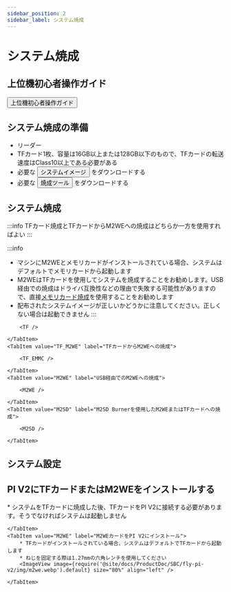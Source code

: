 ```yaml
---
sidebar_position: 2
sidebar_label: システム焼成
---
```



# システム焼成

## 上位機初心者操作ガイド

<Button variant="contained" disableElevation href="/docs/DebugDoc/baodian/host/">上位機初心者操作ガイド</Button>

## システム焼成の準備

* リーダー
* TFカード1枚、容量は16GB以上または128GB以下のもので、TFカードの転送速度はClass10以上である必要がある
* 必要な <Button variant="contained" disableElevation href="/docs/ResDownload/system-img/fly-c8">システムイメージ</Button> をダウンロードする
* 必要な <Button variant="contained" disableElevation href="/docs/ResDownload/auxiliary_software/">焼成ツール</Button> をダウンロードする

## システム焼成

:::info
TFカード焼成とTFカードからM2WEへの焼成はどちらか一方を使用すればよい
:::

:::info
* マシンにM2WEとメモリカードがインストールされている場合、システムはデフォルトでメモリカードから起動します
* M2WEはTFカードを使用してシステムを焼成することをお勧めします。USB経由での焼成はドライバ互換性などの理由で失敗する可能性がありますので、直接[メモリカード焼成](https://mellow-next.klipper.cn/docs/ProductDoc/SBC/fly-pi-v2/fly-os)を使用することをお勧めします
* 配布されたシステムイメージが正しいかどうかに注意してください。正しくない場合は起動できません
:::

<Tabs>
    <TabItem value="TF" label="TFカードに焼成" default>
        
        <TF />
        
    </TabItem>
    <TabItem value="TF_M2WE" label="TFカードからM2WEへの焼成">
        
        <TF_EMMC />

    </TabItem>
    <TabItem value="M2WE" label="USB経由でのM2WEへの焼成">
        
        <M2WE />

    </TabItem>
    <TabItem value="M2SD" label="M2SD Burnerを使用したM2WEまたはTFカードへの焼成">
        
        <M2SD />

    </TabItem>
</Tabs>

## システム設定

<CONFIG />

## PI V2にTFカードまたはM2WEをインストールする

<Tabs>
    <TabItem value="TF" label="TFカードをPI V2にインストール" default>
        * システムをTFカードに焼成した後、TFカードをPI V2に接続する必要があります。そうでなければシステムは起動しません
        <ImageView image={require('@site/docs/ProductDoc/SBC/fly-pi-v2/img/tf.webp').default} size="80%" align="left" />  

    </TabItem>
    <TabItem value="M2WE" label="M2WEカードをPI V2にインストール">
        * TFカードがインストールされている場合、システムはデフォルトでTFカードから起動します
        * ねじを固定する際は1.27mmの六角レンチを使用してください
        <ImageView image={require('@site/docs/ProductDoc/SBC/fly-pi-v2/img/m2we.webp').default} size="80%" align="left" />  

    </TabItem>
</Tabs>
